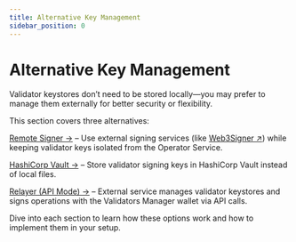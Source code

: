 ```yaml
---
title: Alternative Key Management
sidebar_position: 0
---
```


# Alternative Key Management

Validator keystores don’t need to be stored locally—you may prefer to manage them externally for better security or flexibility.

This section covers three alternatives:

[Remote Signer →](./remote-signer) – Use external signing services (like [Web3Signer ↗](https://docs.web3signer.consensys.io/)) while keeping validator keys isolated from the Operator Service.

[HashiCorp Vault →](./hashicorp-vault) – Store validator signing keys in HashiCorp Vault instead of local files.

[Relayer (API Mode) →](./api-mode) – External service manages validator keystores and signs operations with the Validators Manager wallet via API calls.

Dive into each section to learn how these options work and how to implement them in your setup.
